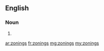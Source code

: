 ==English==

===Noun===
{{head|en|plural}}

# {{plural of|zoning|lang=en|nocat=1}}

[[ar:zonings]]
[[fr:zonings]]
[[mg:zonings]]
[[my:zonings]]